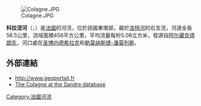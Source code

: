 [[Image:Colagne.JPG|right]]

{{coord|44|29|25|N|03|14|44|E|display=title}}

'''科拉涅河'''（{{lang-fr|Colagne}}，{{IPA-fr|kɔlaɲ}}）是[[法國|法國]]的河流，位於該國東南部，屬於[[洛特河|洛特河]]的右支流，河道全長58.5公里，流域面積456平方公里，平均流量每秒5.08立方米，發源自[[阿尔藏克德朗东|阿尔藏克德朗东]]，河口處在[[圣博内德希拉克|圣博内德希拉克]]和[[勒莫纳斯捷-潘莫列斯|勒莫纳斯捷-潘莫列斯]]。

==外部連結==
*http://www.geoportail.fr
*[http://sandre.eaufrance.fr/app/chainage/courdo/htm/O71-0400.php?cg=O71-0400 The Colagne at the Sandre database]

{{France-geo-stub}}
[[Category:法國河流|Category:法國河流]]